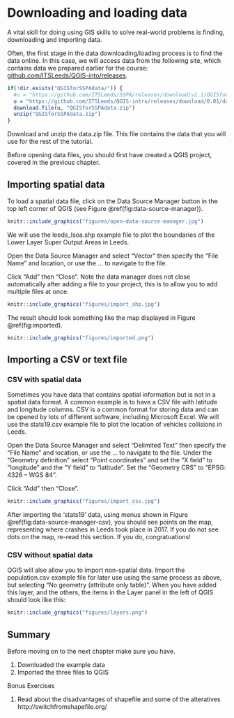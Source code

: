 # Downloading and loading data {#data}

A vital skill for doing using GIS skills to solve real-world problems is finding, downloading and importing data.

Often, the first stage in the data downloading/loading process is to find the data online. 
In this case, we will access data from the following site, which contains data we prepared earlier for the course: [github.com/ITSLeeds/QGIS-into/releases](https://github.com/ITSLeeds/QGIS-intro/releases/tag/0.01).

```r
if(!dir.exists("QGISforSSPAdata/")) {
  #u = "https://github.com/ITSLeeds/SSPA/releases/download/v1.1/QGISforSSPAdata.zip" #old data
  u = "https://github.com/ITSLeeds/QGIS-intro/releases/download/0.01/data.zip" #new data
  download.file(u, "QGISforSSPAdata.zip")
  unzip("QGISforSSPAdata.zip")
}
```

Download and unzip the data.zip file. This file contains the data that you will use for the rest of the tutorial.

Before opening data files, you should first have created a QGIS project, covered in the previous chapter.


## Importing spatial data

To load a spatial data file, click on the Data Source Manager button in the top left corner of QGIS (see Figure \@ref(fig:data-source-manager)).

```r
knitr::include_graphics("figures/open-data-source-manager.jpg")
```

We will use the leeds_lsoa.shp example file to plot the boundaries of the Lower Layer Super Output Areas in Leeds.

Open the Data Source Manager and select “Vector” then specify the “File Name” and location, or use the … to navigate to the file.

Click “Add” then “Close”. Note the data manager does not close automatically after adding a file to your project, this is to allow you to add multiple files at once.

```r
knitr::include_graphics("figures/import_shp.jpg")
```

The result should look something like the map displayed in Figure \@ref(fig:imported).

```r
knitr::include_graphics("figures/imported.png")
```



## Importing a CSV or text file

### CSV with spatial data

Sometimes you have data that contains spatial information but is not in a spatial data format.  A common example is to have a CSV file with latitude and longitude columns. CSV is a common format for storing data and can be opened by lots of different software, including Microsoft Excel. 
We will use the stats19.csv example file to plot the location of vehicles collisions in Leeds.

Open the Data Source Manager and select “Delimited Text” then specify the “File Name” and location, or use the … to navigate to the file.
Under the “Geometry definition” select “Point coordinates” and set the “X field” to “longitude” and the “Y field” to “latitude”.  Set the “Geometry CRS” to “EPSG: 4326 – WGS 84”.

Click “Add” then “Close”.

```r
knitr::include_graphics("figures/import_csv.jpg")
```

After importing the 'stats19' data, using menus shown in Figure \@ref(fig:data-source-manager-csv), you should see points on the map, representing where crashes in Leeds took place in 2017.
If you do not see dots on the map, re-read this section.
If you do, congratuations!

### CSV without spatial data

QGIS will also allow you to import non-spatial data.
Import the population.csv example file for later use using the same process as above, but selecting “No geometry (attribute only table)”.
When you have added this layer, and the others, the items in the Layer panel in the left of QGIS should look like this:

```r
knitr::include_graphics("figures/layers.png")
```


## Summary

Before moving on to the next chapter make sure you have.

1. Downloaded the example data
1. Imported the three files to QGIS

Bonus Exercises

1. Read about the disadvantages of shapefile and some of the alteratives http://switchfromshapefile.org/ 

